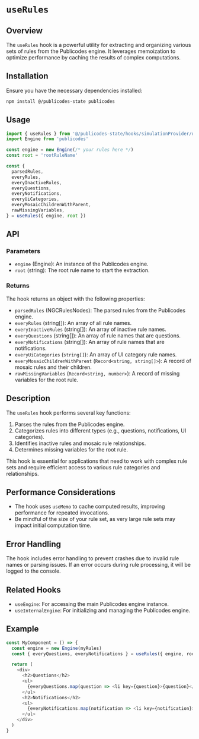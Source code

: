 # `useRules`

## Overview

The `useRules` hook is a powerful utility for extracting and organizing various sets of rules from the Publicodes engine. It leverages memoization to optimize performance by caching the results of complex computations.

## Installation

Ensure you have the necessary dependencies installed:

```bash
npm install @/publicodes-state publicodes
```

## Usage

```typescript
import { useRules } from '@/publicodes-state/hooks/simulationProvider/useRules'
import Engine from 'publicodes'

const engine = new Engine(/* your rules here */)
const root = 'rootRuleName'

const {
  parsedRules,
  everyRules,
  everyInactiveRules,
  everyQuestions,
  everyNotifications,
  everyUiCategories,
  everyMosaicChildrenWithParent,
  rawMissingVariables,
} = useRules({ engine, root })
```

## API

### Parameters

- `engine` (Engine): An instance of the Publicodes engine.
- `root` (string): The root rule name to start the extraction.

### Returns

The hook returns an object with the following properties:

- `parsedRules` (NGCRulesNodes): The parsed rules from the Publicodes engine.
- `everyRules` (string[]): An array of all rule names.
- `everyInactiveRules` (string[]): An array of inactive rule names.
- `everyQuestions` (string[]): An array of rule names that are questions.
- `everyNotifications` (string[]): An array of rule names that are notifications.
- `everyUiCategories` (`string[]`): An array of UI category rule names.
- `everyMosaicChildrenWithParent` (`Record<string, string[]>`): A record of mosaic rules and their children.
- `rawMissingVariables` (`Record<string, number>`): A record of missing variables for the root rule.

## Description

The `useRules` hook performs several key functions:

1. Parses the rules from the Publicodes engine.
2. Categorizes rules into different types (e.g., questions, notifications, UI categories).
3. Identifies inactive rules and mosaic rule relationships.
4. Determines missing variables for the root rule.

This hook is essential for applications that need to work with complex rule sets and require efficient access to various rule categories and relationships.

## Performance Considerations

- The hook uses `useMemo` to cache computed results, improving performance for repeated invocations.
- Be mindful of the size of your rule set, as very large rule sets may impact initial computation time.

## Error Handling

The hook includes error handling to prevent crashes due to invalid rule names or parsing issues. If an error occurs during rule processing, it will be logged to the console.

## Related Hooks

- `useEngine`: For accessing the main Publicodes engine instance.
- `useInternalEngine`: For initializing and managing the Publicodes engine.

## Example

```typescript
const MyComponent = () => {
  const engine = new Engine(myRules)
  const { everyQuestions, everyNotifications } = useRules({ engine, root: 'bilan' })

  return (
    <div>
      <h2>Questions</h2>
      <ul>
        {everyQuestions.map(question => <li key={question}>{question}</li>)}
      </ul>
      <h2>Notifications</h2>
      <ul>
        {everyNotifications.map(notification => <li key={notification}>{notification}</li>)}
      </ul>
    </div>
  )
}
```
